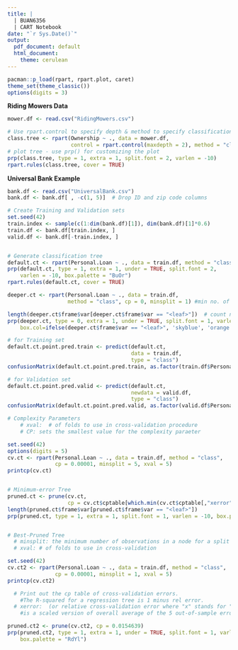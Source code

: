 ---
title: |
  | BUAN6356 
  | CART Notebook
date: "`r Sys.Date()`"
output:
  pdf_document: default
  html_document:
    theme: cerulean
---

```{r loadpackages, warning=FALSE, message=FALSE}
pacman::p_load(rpart, rpart.plot, caret)
theme_set(theme_classic())
options(digits = 3)
```

__Riding Mowers Data__  
```{r ClassificationTree}

mower.df <- read.csv("RidingMowers.csv")

# Use rpart.control to specify depth & method to specify classification
class.tree <- rpart(Ownership ~ ., data = mower.df, 
                    control = rpart.control(maxdepth = 2), method = "class")
# plot tree - use prp() for customizing the plot
prp(class.tree, type = 1, extra = 1, split.font = 2, varlen = -10)  
rpart.rules(class.tree, cover = TRUE)

```

__Universal Bank Example__   
```{r}

bank.df <- read.csv("UniversalBank.csv")
bank.df <- bank.df[ , -c(1, 5)]  # Drop ID and zip code columns

# Create Training and Validation sets
set.seed(42)  
train.index <- sample(c(1:dim(bank.df)[1]), dim(bank.df)[1]*0.6)  
train.df <- bank.df[train.index, ]
valid.df <- bank.df[-train.index, ]


# Generate classification tree
default.ct <- rpart(Personal.Loan ~ ., data = train.df, method = "class")
prp(default.ct, type = 1, extra = 1, under = TRUE, split.font = 2, 
    varlen = -10, box.palette = "BuOr")
rpart.rules(default.ct, cover = TRUE)

```


```{r fullyGrownTree}
deeper.ct <- rpart(Personal.Loan ~ ., data = train.df, 
                   method = "class", cp = 0, minsplit = 1) #min no. of obs in each terminal node # cp=0 no penalty to fully gro the tree

length(deeper.ct$frame$var[deeper.ct$frame$var == "<leaf>"])  # count number of leaves
prp(deeper.ct, type = 0, extra = 1, under = TRUE, split.font = 1, varlen = -10, 
    box.col=ifelse(deeper.ct$frame$var == "<leaf>", 'skyblue', 'orange'))  

```


```{r PerfEval}
# for Training set
default.ct.point.pred.train <- predict(default.ct, 
                                       data = train.df, 
                                       type = "class")
confusionMatrix(default.ct.point.pred.train, as.factor(train.df$Personal.Loan))

# for Validation set
default.ct.point.pred.valid <- predict(default.ct, 
                                       newdata = valid.df, 
                                       type = "class")
confusionMatrix(default.ct.point.pred.valid, as.factor(valid.df$Personal.Loan))


```



```{r bestPrunedTree}

# Complexity Parameters
    # xval:  # of folds to use in cross-validation procedure
    # CP: sets the smallest value for the complexity paraeter

set.seed(42)
options(digits = 5)
cv.ct <- rpart(Personal.Loan ~ ., data = train.df, method = "class", 
               cp = 0.00001, minsplit = 5, xval = 5)
printcp(cv.ct)


# Minimum-error Tree
pruned.ct <- prune(cv.ct, 
                   cp = cv.ct$cptable[which.min(cv.ct$cptable[,"xerror"]),"CP"])
length(pruned.ct$frame$var[pruned.ct$frame$var == "<leaf>"])
prp(pruned.ct, type = 1, extra = 1, split.font = 1, varlen = -10, box.palette = "RdYl")  


# Best-Pruned Tree
  # minsplit: the minimum number of observations in a node for a split to be attempted
  # xval: # of folds to use in cross-validation

set.seed(42)
cv.ct2 <- rpart(Personal.Loan ~ ., data = train.df, method = "class", 
               cp = 0.00001, minsplit = 1, xval = 5)  
printcp(cv.ct2)  

  # Print out the cp table of cross-validation errors. 
    #The R-squared for a regression tree is 1 minus rel error. 
  # xerror:  (or relative cross-validation error where "x" stands for "cross") 
    #is a scaled version of overall average of the 5 out-of-sample errors across the 5 folds

pruned.ct2 <- prune(cv.ct2, cp = 0.0154639)
prp(pruned.ct2, type = 1, extra = 1, under = TRUE, split.font = 1, varlen = -10,
    box.palette = "RdYl")
```



